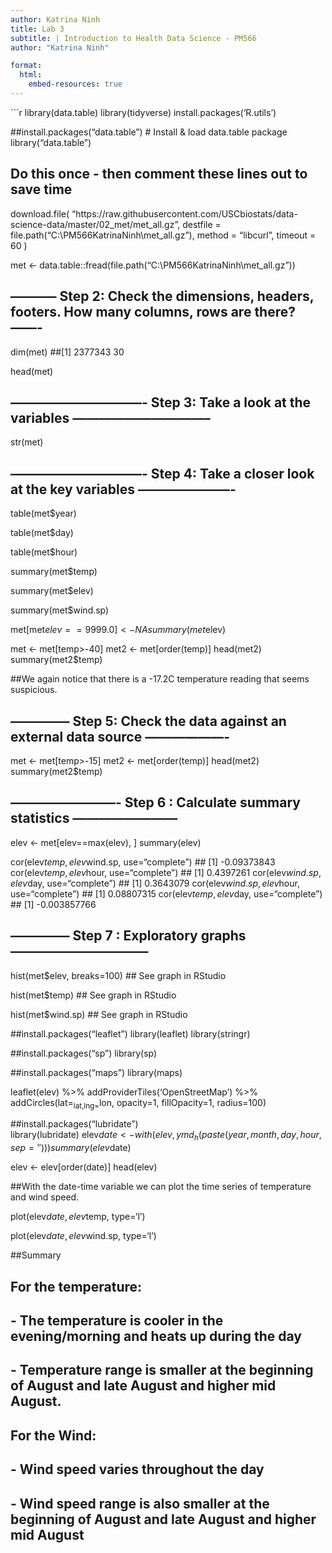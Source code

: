 ---
author: Katrina Ninh
title: Lab 3
subtitle: | Introduction to Health Data Science - PM566
author: "Katrina Ninh"

format:
  html:
    embed-resources: true
---


```{r echo=FALSE}

library(data.table)
library(tidyverse)
install.packages('R.utils')

##install.packages("data.table")    # Install & load data.table package
library("data.table")

## Do this once - then comment these lines out to save time
download.file(
  "https://raw.githubusercontent.com/USCbiostats/data-science-data/master/02_met/met_all.gz",
  destfile = file.path("C:\\PM566KatrinaNinh\\met_all.gz"),
  method   = "libcurl",
  timeout  = 60
)

met <- data.table::fread(file.path("C:\\PM566KatrinaNinh\\met_all.gz"))
                         
## ----------- Step 2: Check the dimensions, headers, footers. How many columns, rows are there?  -------

dim(met)
##[1] 2377343      30

head(met)

## ------------------------------- Step 3: Take a look at the variables --------------------------------

str(met)

## ------------------------------- Step 4: Take a closer look at the key variables ----------------------

table(met$year)

table(met$day)

table(met$hour)

summary(met$temp)

summary(met$elev)

summary(met$wind.sp)


met[met$elev==9999.0] <- NA
summary(met$elev)

met <- met[temp>-40]
met2 <- met[order(temp)]
head(met2)
summary(met2$temp)

##We again notice that there is a -17.2C temperature reading that seems suspicious.

## -------------- Step 5: Check the data against an external data source -------------------

met <- met[temp>-15]
met2 <- met[order(temp)]
head(met2)
summary(met2$temp)


## ------------------------- Step 6 : Calculate summary statistics ------------------------

elev <- met[elev==max(elev), ]
summary(elev)

cor(elev$temp, elev$wind.sp, use="complete")
## [1] -0.09373843
cor(elev$temp, elev$hour, use="complete")
## [1] 0.4397261
cor(elev$wind.sp, elev$day, use="complete")
## [1] 0.3643079
cor(elev$wind.sp, elev$hour, use="complete")
## [1] 0.08807315
cor(elev$temp, elev$day, use="complete")
## [1] -0.003857766


## -------------- Step 7 : Exploratory graphs --------------------------------

hist(met$elev, breaks=100)
## See graph in RStudio

hist(met$temp)
## See graph in RStudio

hist(met$wind.sp)
## See graph in RStudio

##install.packages("leaflet")
library(leaflet)
library(stringr)

##install.packages("sp")
library(sp)

##install.packages("maps")
library(maps)


leaflet(elev) %>%
  addProviderTiles('OpenStreetMap') %>% 
  addCircles(lat=~lat,lng=~lon, opacity=1, fillOpacity=1, radius=100)

##install.packages("lubridate")    
library(lubridate)
elev$date <- with(elev, ymd_h(paste(year, month, day, hour, sep= ' ')))
summary(elev$date)

elev <- elev[order(date)]
head(elev)


##With the date-time variable we can plot the time series of temperature and wind speed.

plot(elev$date, elev$temp, type='l')

plot(elev$date, elev$wind.sp, type='l')


##Summary

## For the temperature:
## - The temperature is cooler in the evening/morning and heats up during the day
## - Temperature range is smaller at the beginning of August and late August and higher mid August.

## For the Wind:
## - Wind speed varies throughout the day
## - Wind speed range is also smaller at the beginning of August and late August and higher mid August

